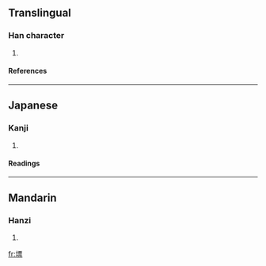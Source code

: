 ==Translingual==
===Han character===
{{Han char|rn=32|rad=土|as=11|sn=14|four=4119<sub>1</sub>|canj=土一田火 (GMWF)}}
# {{defn|Han|sort=土11}}
====References====
{{Han ref|kx=0237.140|dkj=05406|dj=0475.210|hdz=10478.120|uh=5882|ud=22658|bh=E164|bd=57700}}
----
==Japanese==
===Kanji===
{{ja-kanji|grade=|rs=土11}}
# {{defn|Japanese}} 
====Readings====
{{ja-readings|on=[[ひょう]] (hyō), [[へう]] (heu)|kun=}}
----
==Mandarin==
===Hanzi===
{{cmn-hanzi|pin=[[biāo]] ([[biao1]])|wg=piao<sup>1</sup>}}
# {{defn|Mandarin}}

[[fr:墂]]
